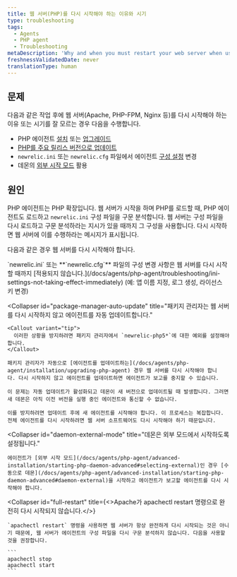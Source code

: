 ```yaml
---
title: 웹 서버(PHP)를 다시 시작해야 하는 이유와 시기
type: troubleshooting
tags:
  - Agents
  - PHP agent
  - Troubleshooting
metaDescription: 'Why and when you must restart your web server when using the New Relic PHP agent, with links to detailed procedures and troubleshooting steps.'
freshnessValidatedDate: never
translationType: human
---
```


## 문제

다음과 같은 작업 후에 웹 서버(Apache, PHP-FPM, Nginx 등)를 다시 시작해야 하는 이유 또는 시기를 잘 모르는 경우 다음을 수행합니다.

* PHP 에이전트 [설치](/docs/agents/php-agent/installation/php-agent-installation-overview) 또는 [업그레이드](/docs/agents/php-agent/installation/upgrading-php-agent)
* [PHP를 주요 릴리스 버전으로 업데이트](/docs/agents/php-agent/troubleshooting/agent-stops-working-after-updating-php)
* `newrelic.ini` 또는 `newrelic.cfg` 파일에서 에이전트 [구성 설정](/docs/agents/php-agent/configuration/php-agent-configuration) 변경
* 데몬의 [외부 시작 모드](/docs/agents/php-agent/advanced-installation/starting-php-daemon-advanced#selecting-external) 활용

## 원인

PHP 에이전트는 PHP 확장입니다. 웹 서버가 시작을 하며 PHP를 로드할 때, PHP 에이전트도 로드하고 `newrelic.ini` 구성 파일을 구문 분석합니다. 웹 서버는 구성 파일을 다시 로드하고 구문 분석하라는 지시가 있을 때까지 그 구성을 사용합니다. 다시 시작하면 웹 서버에 이를 수행하라는 메시지가 표시됩니다.

다음과 같은 경우 웹 서버를 다시 시작해야 합니다.

<CollapserGroup>
  <Collapser
    id="config"
    title="구성 파일을 수정합니다."
  >
    `newrelic.ini` 또는 **`newrelic.cfg`** 파일의 구성 변경 사항은 웹 서버를 다시 시작할 때까지 [적용되지 않습니다.](/docs/agents/php-agent/troubleshooting/ini-settings-not-taking-effect-immediately) (예: 앱 이름 지정, 로그 생성, 라이선스 키 변경)
  </Collapser>

  <Collapser
    id="package-manager-auto-update"
    title="패키지 관리자는 웹 서버를 다시 시작하지 않고 에이전트를 자동 업데이트합니다."
  >
    <Callout variant="tip">
      이러한 상황을 방지하려면 패키지 관리자에서 `newrelic-php5*`에 대한 예외를 설정해야 합니다.
    </Callout>

    패키지 관리자가 자동으로 [에이전트를 업데이트하는](/docs/agents/php-agent/installation/upgrading-php-agent) 경우 웹 서버를 다시 시작해야 합니다. 다시 시작하지 않고 에이전트를 업데이트하면 에이전트가 보고를 중지할 수 있습니다.

    이 문제는 자동 업데이트가 활성화되고 데몬이 새 버전으로 업데이트될 때 발생합니다. 그러면 새 데몬은 아직 이전 버전을 실행 중인 에이전트와 통신할 수 없습니다.

    이를 방지하려면 업데이트 후에 새 에이전트를 시작해야 합니다. 이 프로세스는 복잡합니다. 전체 에이전트를 다시 시작하려면 웹 서버 소프트웨어도 다시 시작해야 하기 때문입니다.
  </Collapser>

  <Collapser
    id="daemon-external-mode"
    title="데몬은 외부 모드에서 시작하도록 설정됩니다."
  >
    에이전트가 [외부 시작 모드](/docs/agents/php-agent/advanced-installation/starting-php-daemon-advanced#selecting-external)인 경우 [수동으로 데몬](/docs/agents/php-agent/advanced-installation/starting-php-daemon-advanced#daemon-external)을 시작하고 에이전트가 보고할 에이전트를 다시 시작해야 합니다.
  </Collapser>

  <Collapser
    id="full-restart"
    title={<>Apache가 <InlineCode>apachectl restart</InlineCode> 명령으로 완전히 다시 시작되지 않습니다.</>}
  >
    `apachectl restart` 명령을 사용하면 웹 서버가 항상 완전하게 다시 시작되는 것은 아니기 때문에, 웹 서버가 에이전트의 구성 파일을 다시 구문 분석하지 않습니다. 다음을 사용할 것을 권장합니다.

    ```
    apachectl stop
    apachectl start
    ```
  </Collapser>
</CollapserGroup>